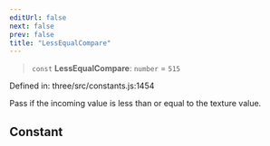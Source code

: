 ```yaml
---
editUrl: false
next: false
prev: false
title: "LessEqualCompare"
---
```


> `const` **LessEqualCompare**: `number` = `515`

Defined in: three/src/constants.js:1454

Pass if the incoming value is less than or equal to the texture value.

## Constant

